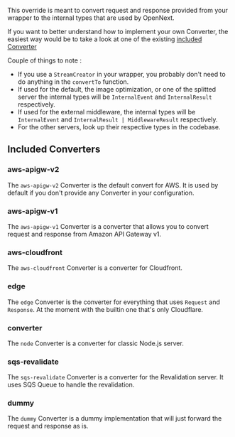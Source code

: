This override is meant to convert request and response provided from your wrapper to the internal types that are used by OpenNext.

If you want to better understand how to implement your own Converter, the easiest way would be to take a look at one of the existing [included Converter](https://github.com/opennextjs/opennextjs-aws/tree/main/packages/open-next/src/overrides/converters)

Couple of things to note :
- If you use a `StreamCreator` in your wrapper, you probably don't need to do anything in the `convertTo` function.
- If used for the default, the image optimization, or one of the splitted server the internal types will be `InternalEvent` and `InternalResult` respectively.
- If used for the external middleware, the internal types will be `InternalEvent` and `InternalResult | MiddlewareResult` respectively.
- For the other servers, look up their respective types in the codebase.

## Included Converters

### aws-apigw-v2

The `aws-apigw-v2` Converter is the default convert for AWS. It is used by default if you don't provide any Converter in your configuration.

### aws-apigw-v1

The `aws-apigw-v1` Converter is a converter that allows you to convert request and response from Amazon API Gateway v1.

### aws-cloudfront

The `aws-cloudfront` Converter is a converter for Cloudfront.

### edge

The `edge` Converter is the converter for everything that uses `Request` and `Response`. At the moment with the builtin one that's only Cloudflare.

### converter

The `node` Converter is a converter for classic Node.js server.

### sqs-revalidate

The `sqs-revalidate` Converter is a converter for the Revalidation server. It uses SQS Queue to handle the revalidation.

### dummy

The `dummy` Converter is a dummy implementation that will just forward the request and response as is.